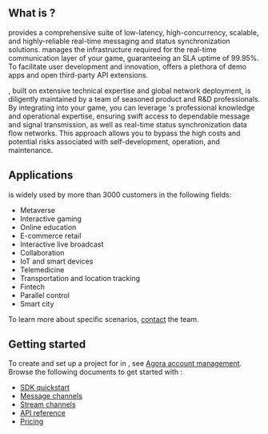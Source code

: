 
## What is <Vg k="SIG" />?

<Vg k="SIG" /> provides a comprehensive suite of low-latency, high-concurrency, scalable, and highly-reliable real-time messaging and status synchronization solutions. <Vg k="COMPANY" /> manages the infrastructure required for the real-time communication layer of your game, guaranteeing an SLA uptime of 99.95%. To facilitate user development and innovation, <Vg k="COMPANY" /> offers a plethora of demo apps and open third-party API extensions.

<Vg k="COMPANY" /> <Vg k="SIG" />, built on extensive technical expertise and global network deployment, is diligently maintained by a team of seasoned product and R&D professionals. By integrating <Vg k="SIG" /> into your game, you can leverage <Vg k="COMPANY" />'s professional knowledge and operational expertise, ensuring swift access to dependable message and signal transmission, as well as real-time status synchronization data flow networks. This approach allows you to bypass the high costs and potential risks associated with self-development, operation, and maintenance.

## Applications

<Vg k="SIG" /> is widely used by more than 3000 customers in the following fields:

- Metaverse
- Interactive gaming
- Online education
- E-commerce retail
- Interactive live broadcast
- Collaboration
- IoT and smart devices
- Telemedicine
- Transportation and location tracking
- Fintech
- Parallel control
- Smart city

To learn more about specific scenarios, [contact](mailto:rtm-support@agora.io) the <Vg k="COMPANY" /> <Vg k="SIG"/> team.

## Getting started

To create and set up a project for <Vg k="SIG" /> in <Vg k="CONSOLE"/>, see [Agora account management](../get-started/manage-agora-account). Browse the following documents to get started with <Vg k="SIG"/>:

* [SDK quickstart](../get-started/sdk-quickstart)
* [Message channels](../core-functionality/message-channel)
* [Stream channels](../core-functionality/stream-channel)
* [API reference](../reference/api)
* [Pricing](../overview/pricing)